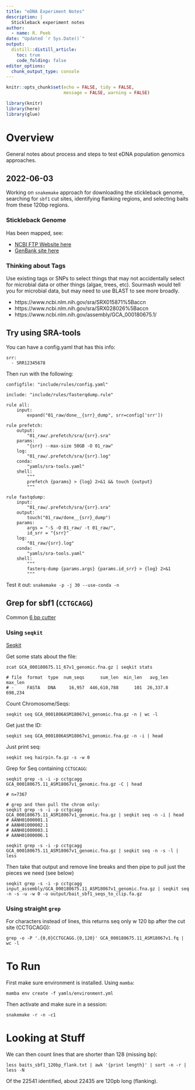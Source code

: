 ```yaml
---
title: "eDNA Experiment Notes"
description: |
  Stickleback experiment notes
author:
  - name: R. Peek 
date: "Updated `r Sys.Date()`"
output: 
  distill::distill_article:
    toc: true
    code_folding: false
editor_options: 
  chunk_output_type: console
---
```


```r
knitr::opts_chunk$set(echo = FALSE, tidy = FALSE,
                      message = FALSE, warning = FALSE)

library(knitr)
library(here)
library(glue)
```

# Overview

General notes about process and steps to test eDNA population genomics approaches.

## 2022-06-03

Working on `snakemake` approach for downloading the stickleback genome, searching for `sbf1` cut sites, identifying flanking regions, and selecting baits from these 120bp regions.

### Stickleback Genome

Has been mapped, see: 

 - [NCBI FTP Website here](https://ftp.ncbi.nlm.nih.gov/genomes/all/GCA/000/180/675/GCA_000180675.1_ASM18067v1/) 
 - [GenBank site here](https://www.ncbi.nlm.nih.gov/assembly/GCA_000180675.1/)


### Thinking about Tags

Use existing tags or SNPs to select things that may not accidentally select for microbial data or other things (algae, trees, etc). Sourmash would tell you for microbial data, but may need to use BLAST to see more broadly.

 - https://www.ncbi.nlm.nih.gov/sra/SRX015871%5Baccn
 - https://www.ncbi.nlm.nih.gov/sra/SRX028026%5Baccn
 - https://www.ncbi.nlm.nih.gov/assembly/GCA_000180675.1/
 
 
## Try using SRA-tools

You can have a config.yaml that has this info:
```
srr:
  - SRR12345678

```
Then run with the following:

```
configfile: "include/rules/config.yaml"
 
include: "include/rules/fasterqdump.rule"
 
rule all:
    input:
        expand("01_raw/done__{srr}_dump", srr=config['srr'])

rule prefetch:
    output:
        "01_raw/.prefetch/sra/{srr}.sra"
    params:
        "{srr} --max-size 50GB -O 01_raw"
    log:
        "01_raw/.prefetch/sra/{srr}.log"
    conda:
        "yamls/sra-tools.yaml"
    shell:
        """
        prefetch {params} > {log} 2>&1 && touch {output}
        """
 
rule fastqdump:
    input:
        "01_raw/.prefetch/sra/{srr}.sra"
    output:
        touch("01_raw/done__{srr}_dump")
    params:
        args = "-S -O 01_raw/ -t 01_raw/",
        id_srr = "{srr}"
    log:
        "01_raw/{srr}.log"
    conda:
        "yamls/sra-tools.yaml"
    shell:
        """
        fasterq-dump {params.args} {params.id_srr} > {log} 2>&1 
        """
```


Test it out: `snakemake -p -j 30 --use-conda -n`

## Grep for sbf1 (`CCTGCAGG`)

Common [6 bp cutter](https://en.wikipedia.org/wiki/List_of_restriction_enzyme_cutting_sites:_S)

### Using `seqkit`

[Seqkit](https://bioinf.shenwei.me/seqkit/download/)

Get some stats about the file:

```
zcat GCA_000180675.11_67v1_genomic.fna.gz | seqkit stats

# file  format  type  num_seqs      sum_len  min_len   avg_len  max_len
# -     FASTA   DNA     16,957  446,610,788      101  26,337.8  698,234
```
Count Chromosome/Seqs:

```
seqkit seq GCA_0001806ASM18067v1_genomic.fna.gz -n | wc -l
```

Get just the ID:

```
seqkit seq GCA_0001806ASM18067v1_genomic.fna.gz -n -i | head
```

Just print seq:

```
seqkit seq hairpin.fa.gz -s -w 0

```

Grep for Seq containing `CCTGCAGG`:

```
seqkit grep -s -i -p cctgcagg GCA_000180675.11_ASM18067v1_genomic.fna.gz -C | head

# n=7367

# grep and then pull the chrom only:
seqkit grep -s -i -p cctgcagg GCA_000180675.11_ASM18067v1_genomic.fna.gz | seqkit seq -n -i | head
# AANH01000001.1
# AANH01000002.1
# AANH01000003.1
# AANH01000006.1
```

```
seqkit grep -s -i -p cctgcagg GCA_000180675.11_ASM18067v1_genomic.fna.gz | seqkit seq -n -s -l | less
```

Then take that output and remove line breaks and then pipe to pull just the pieces we need (see below)

```
seqkit grep -s -i -p cctgcagg input_assembly/GCA_000180675.11_ASM18067v1_genomic.fna.gz | seqkit seq -n -s -u -w 0 -o output/bait_sbf1_seqs_to_clip.fa.gz
```




### Using straight `grep`

For characters instead of lines, this returns seq only w 120 bp after the cut site (CCTGCAGG):

```
grep -o -P '.{0,0}CCTGCAGG.{0,120}' GCA_000180675.11_ASM18067v1.fq | wc -l
```

# To Run

First make sure environment is installed. Using `mamba`:

```
mamba env create -f yamls/environment.yml
```

Then activate and make sure in a session:

```
snakemake -r -n -c1
```

# Looking at Stuff

We can then count lines that are shorter than 128 (missing bp):

```
less baits_sbf1_120bp_flank.txt | awk '{print length}' | sort -n -r | less -N
```

Of the 22541 identified, about 22435 are 120pb long (flanking).

